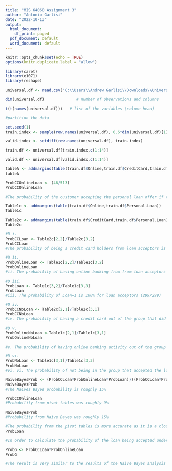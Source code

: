 ---
title: "MIS 64060 Assignment 3"
author: "Antonio Garlisi"
date: "2022-10-13"
output:
  html_document:
    df_print: paged
  pdf_document: default
  word_document: default
---

```{r setup, include=FALSE}
knitr::opts_chunk$set(echo = TRUE)
options(knitr.duplicate.label = "allow")
```

```{r import data}
library(caret)
library(e1071)
library(reshape)

universal.df <- read.csv("C:\\Users\\Andrew Garlisi\\Downloads\\UniversalBank.csv" , header=TRUE, stringsAsFactors=FALSE)
```

```{r Partition Data}
dim(universal.df)              # number of observations and columns  

t(t(names(universal.df)))   # list of the variables (column head) 

#partition the data 

set.seed(1)   
train.index <- sample(row.names(universal.df), 0.6*dim(universal.df)[1])               # 60 % is in train set 

valid.index <- setdiff(row.names(universal.df), train.index)             # remaining (40 % ) is in validation set

train.df <- universal.df[train.index,c(1:14)]

valid.df <- universal.df[valid.index,c(1:14)]

```

```{r A - Create Pivot Table - table() method}

tableA <- addmargins(table(train.df$Online,train.df$CreditCard,train.df$Personal.Loan))
tableA
```

```{r B - Classifying the Customer}
ProbCCOnlineLoan <- (46/513)
ProbCCOnlineLoan

#The probability of the customer accepting the personal loan offer if they have a credit card and using online banking services is roughly 9% (46 divided by 513)
```

```{r C1 - Create Pivot Table for Loan (rows) and Online (columns)}
Table1c <- addmargins(table(train.df$Online,train.df$Personal.Loan))
Table1c
```

```{r C2 - Create Pivot Table for Loan (rows) and Online (columns)}
Table2c <- addmargins(table(train.df$CreditCard,train.df$Personal.Loan))
Table2c
```

```{r Di Compute Quantities}
#D i.
ProbCCLoan <- Table2c[2,2]/Table2c[3,2]
ProbCCLoan
#The probability of being a credit card holders from loan acceptors is roughly 27% (81/[299])
```

```{r Dii Compute Quantities}
#D ii.
ProbOnlineLoan <- Table1c[2,2]/Table1c[3,2]
ProbOnlineLoan
#ii. The probability of having online banking from from loan acceptors is roughly 58% (174/[299])

```

```{r Diii Compute Quantities}
#D iii.
ProbLoan <- Table1c[3,2]/Table1c[3,3]
ProbLoan
#iii. The probability of Loan=1 is 100% for loan acceptors (299/299)
```

```{r Div Compute Quantities}
#D iv.
ProbCCNoLoan <- Table2c[2,1]/Table2c[3,1]
ProbCCNoLoan
#iv. The probability of having a credit card out of the group that did not accept the loan is roughly 29% (775/2701)
```

```{r Dv Compute Quantities}
#D v.
ProbOnlineNoLoan <-Table1c[2,1]/Table1c[3,1]
ProbOnlineNoLoan

#v. The probability of having online banking activity out of the group that did not accept the loan is roughly 60% (1619/2701)
```

```{r Dvi Compute Quantities}
#D vi.
ProbNoLoan <- Table1c[3,1]/Table1c[3,3]
ProbNoLoan
#vi. vi. The probability of not being in the group that accepted the loan is roughly 90% (2701/3000) 
```

```{r E Compute Naive Bayes Probability}
NaiveBayesProb <- (ProbCCLoan*ProbOnlineLoan*ProbLoan)/((ProbCCLoan*ProbOnlineLoan*ProbLoan)/(ProbCCNoLoan*ProbOnlineNoLoan*ProbNoLoan))
NaiveBayesProb
#The Naives Bayes probability is roughly 15%
```

```{r F1 Compare Probabilities - Pivot Table Prob}
ProbCCOnlineLoan
#Probability from pivot tables was roughly 9%
```

```{r F2 Compare Probabilities - Naive Bayes}
NaiveBayesProb
#Probability from Naive Bayes was roughly 15%
```

```{r F3 Compare Probabilities}
#The probability from the pivot tables is more accurate as it is a closer reflection of the probability of loan acceptance across the entire data set.
ProbLoan
```

```{r G Entries Needed}
#In order to calculate the probability of the loan being accepted under the conditions ofhaving a credit card user and using online banking can be calculated using the entries above for ProbCCLoan (calculated in D i) and ProbOnlineLoan (calculated in D ii).

ProbG <- ProbCCLoan*ProbOnlineLoan
ProbG

#The result is very similar to the results of the Naive Bayes analysis calulated above in E
```
